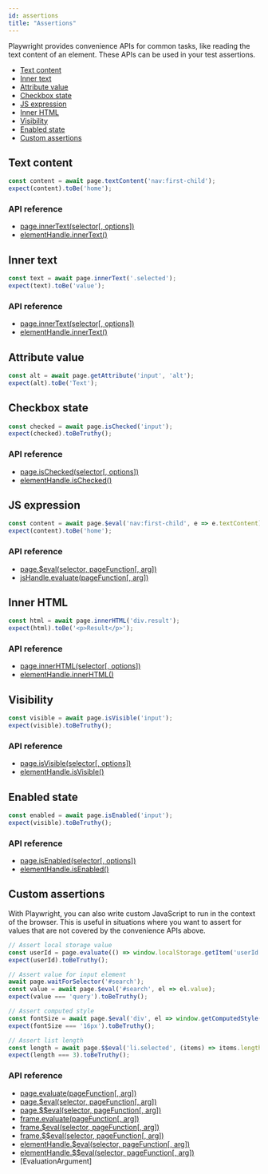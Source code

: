 ```yaml
---
id: assertions
title: "Assertions"
---
```


Playwright provides convenience APIs for common tasks, like reading the text content of an element. These APIs can be used in your test assertions.

- [Text content](#text-content)
- [Inner text](#inner-text)
- [Attribute value](#attribute-value)
- [Checkbox state](#checkbox-state)
- [JS expression](#js-expression)
- [Inner HTML](#inner-html)
- [Visibility](#visibility)
- [Enabled state](#enabled-state)
- [Custom assertions](#custom-assertions)

## Text content

```js
const content = await page.textContent('nav:first-child');
expect(content).toBe('home');
```

### API reference
- [page.innerText(selector[, options])](./api/class-page.mdx#pageinnertextselector-options)
- [elementHandle.innerText()](./api/class-elementhandle.mdx#elementhandleinnertext)

## Inner text

```js
const text = await page.innerText('.selected');
expect(text).toBe('value');
```

### API reference
- [page.innerText(selector[, options])](./api/class-page.mdx#pageinnertextselector-options)
- [elementHandle.innerText()](./api/class-elementhandle.mdx#elementhandleinnertext)

## Attribute value

```js
const alt = await page.getAttribute('input', 'alt');
expect(alt).toBe('Text');
```

## Checkbox state

```js
const checked = await page.isChecked('input');
expect(checked).toBeTruthy();
```

### API reference
- [page.isChecked(selector[, options])](./api/class-page.mdx#pageischeckedselector-options)
- [elementHandle.isChecked()](./api/class-elementhandle.mdx#elementhandleischecked)

## JS expression

```js
const content = await page.$eval('nav:first-child', e => e.textContent);
expect(content).toBe('home');
```

### API reference
- [page.$eval(selector, pageFunction[, arg])](./api/class-page.mdx#pageevalselector-pagefunction-arg)
- [jsHandle.evaluate(pageFunction[, arg])](./api/class-jshandle.mdx#jshandleevaluatepagefunction-arg)

## Inner HTML

```js
const html = await page.innerHTML('div.result');
expect(html).toBe('<p>Result</p>');
```

### API reference
- [page.innerHTML(selector[, options])](./api/class-page.mdx#pageinnerhtmlselector-options)
- [elementHandle.innerHTML()](./api/class-elementhandle.mdx#elementhandleinnerhtml)

## Visibility

```js
const visible = await page.isVisible('input');
expect(visible).toBeTruthy();
```

### API reference
- [page.isVisible(selector[, options])](./api/class-page.mdx#pageisvisibleselector-options)
- [elementHandle.isVisible()](./api/class-elementhandle.mdx#elementhandleisvisible)

## Enabled state

```js
const enabled = await page.isEnabled('input');
expect(visible).toBeTruthy();
```

### API reference
- [page.isEnabled(selector[, options])](./api/class-page.mdx#pageisenabledselector-options)
- [elementHandle.isEnabled()](./api/class-elementhandle.mdx#elementhandleisenabled)

## Custom assertions

With Playwright, you can also write custom JavaScript to run in the context of the browser. This is useful in situations where you want to assert for values that are not covered by the convenience APIs above.

```js
// Assert local storage value
const userId = page.evaluate(() => window.localStorage.getItem('userId'));
expect(userId).toBeTruthy();

// Assert value for input element
await page.waitForSelector('#search');
const value = await page.$eval('#search', el => el.value);
expect(value === 'query').toBeTruthy();

// Assert computed style
const fontSize = await page.$eval('div', el => window.getComputedStyle(el).fontSize);
expect(fontSize === '16px').toBeTruthy();

// Assert list length
const length = await page.$$eval('li.selected', (items) => items.length);
expect(length === 3).toBeTruthy();
```

### API reference
- [page.evaluate(pageFunction[, arg])](./api/class-page.mdx#pageevaluatepagefunction-arg)
- [page.$eval(selector, pageFunction[, arg])](./api/class-page.mdx#pageevalselector-pagefunction-arg)
- [page.$$eval(selector, pageFunction[, arg])](./api/class-page.mdx#pageevalselector-pagefunction-arg-1)
- [frame.evaluate(pageFunction[, arg])](./api/class-frame.mdx#frameevaluatepagefunction-arg)
- [frame.$eval(selector, pageFunction[, arg])](./api/class-frame.mdx#frameevalselector-pagefunction-arg)
- [frame.$$eval(selector, pageFunction[, arg])](./api/class-frame.mdx#frameevalselector-pagefunction-arg-1)
- [elementHandle.$eval(selector, pageFunction[, arg])](./api/class-elementhandle.mdx#elementhandleevalselector-pagefunction-arg)
- [elementHandle.$$eval(selector, pageFunction[, arg])](./api/class-elementhandle.mdx#elementhandleevalselector-pagefunction-arg-1)
- [EvaluationArgument]

[Accessibility]: ./api/class-accessibility.mdx "Accessibility"
[Browser]: ./api/class-browser.mdx "Browser"
[BrowserContext]: ./api/class-browsercontext.mdx "BrowserContext"
[BrowserServer]: ./api/class-browserserver.mdx "BrowserServer"
[BrowserType]: ./api/class-browsertype.mdx "BrowserType"
[CDPSession]: ./api/class-cdpsession.mdx "CDPSession"
[ChromiumBrowser]: ./api/class-chromiumbrowser.mdx "ChromiumBrowser"
[ChromiumBrowserContext]: ./api/class-chromiumbrowsercontext.mdx "ChromiumBrowserContext"
[ChromiumCoverage]: ./api/class-chromiumcoverage.mdx "ChromiumCoverage"
[ConsoleMessage]: ./api/class-consolemessage.mdx "ConsoleMessage"
[Dialog]: ./api/class-dialog.mdx "Dialog"
[Download]: ./api/class-download.mdx "Download"
[Electron]: ./api/class-electron.mdx "Electron"
[ElectronApplication]: ./api/class-electronapplication.mdx "ElectronApplication"
[ElementHandle]: ./api/class-elementhandle.mdx "ElementHandle"
[FileChooser]: ./api/class-filechooser.mdx "FileChooser"
[FirefoxBrowser]: ./api/class-firefoxbrowser.mdx "FirefoxBrowser"
[Frame]: ./api/class-frame.mdx "Frame"
[JSHandle]: ./api/class-jshandle.mdx "JSHandle"
[Keyboard]: ./api/class-keyboard.mdx "Keyboard"
[Logger]: ./api/class-logger.mdx "Logger"
[Mouse]: ./api/class-mouse.mdx "Mouse"
[Page]: ./api/class-page.mdx "Page"
[Playwright]: ./api/class-playwright.mdx "Playwright"
[Request]: ./api/class-request.mdx "Request"
[Response]: ./api/class-response.mdx "Response"
[Route]: ./api/class-route.mdx "Route"
[Selectors]: ./api/class-selectors.mdx "Selectors"
[TimeoutError]: ./api/class-timeouterror.mdx "TimeoutError"
[Touchscreen]: ./api/class-touchscreen.mdx "Touchscreen"
[Video]: ./api/class-video.mdx "Video"
[WebKitBrowser]: ./api/class-webkitbrowser.mdx "WebKitBrowser"
[WebSocket]: ./api/class-websocket.mdx "WebSocket"
[Worker]: ./api/class-worker.mdx "Worker"
[Element]: https://developer.mozilla.org/en-US/docs/Web/API/element "Element"
[Evaluation Argument]: ./core-concepts.mdx#evaluationargument "Evaluation Argument"
[Promise]: https://developer.mozilla.org/en-US/docs/Web/JavaScript/Reference/Global_Objects/Promise "Promise"
[iterator]: https://developer.mozilla.org/en-US/docs/Web/JavaScript/Reference/Iteration_protocols "Iterator"
[origin]: https://developer.mozilla.org/en-US/docs/Glossary/Origin "Origin"
[selector]: https://developer.mozilla.org/en-US/docs/Web/CSS/CSS_Selectors "selector"
[Serializable]: https://developer.mozilla.org/en-US/docs/Web/JavaScript/Reference/Global_Objects/JSON/stringify#Description "Serializable"
[UIEvent.detail]: https://developer.mozilla.org/en-US/docs/Web/API/UIEvent/detail "UIEvent.detail"
[UnixTime]: https://en.wikipedia.org/wiki/Unix_time "Unix Time"
[xpath]: https://developer.mozilla.org/en-US/docs/Web/XPath "xpath"

[Array]: https://developer.mozilla.org/en-US/docs/Web/JavaScript/Reference/Global_Objects/Array "Array"
[boolean]: https://developer.mozilla.org/en-US/docs/Web/JavaScript/Data_structures#Boolean_type "Boolean"
[Buffer]: https://nodejs.org/api/buffer.html#buffer_class_buffer "Buffer"
[ChildProcess]: https://nodejs.org/api/child_process.html "ChildProcess"
[Error]: https://nodejs.org/api/errors.html#errors_class_error "Error"
[EventEmitter]: https://nodejs.org/api/events.html#events_class_eventemitter "EventEmitter"
[function]: https://developer.mozilla.org/en-US/docs/Web/JavaScript/Reference/Global_Objects/Function "Function"
[Map]: https://developer.mozilla.org/en-US/docs/Web/JavaScript/Reference/Global_Objects/Map "Map"
[null]: https://developer.mozilla.org/en-US/docs/Web/JavaScript/Reference/Global_Objects/null "null"
[number]: https://developer.mozilla.org/en-US/docs/Web/JavaScript/Data_structures#Number_type "Number"
[Object]: https://developer.mozilla.org/en-US/docs/Web/JavaScript/Reference/Global_Objects/Object "Object"
[Promise]: https://developer.mozilla.org/en-US/docs/Web/JavaScript/Reference/Global_Objects/Promise "Promise"
[Readable]: https://nodejs.org/api/stream.html#stream_class_stream_readable "Readable"
[RegExp]: https://developer.mozilla.org/en-US/docs/Web/JavaScript/Reference/Global_Objects/RegExp "RegExp"
[string]: https://developer.mozilla.org/en-US/docs/Web/JavaScript/Data_structures#String_type "string"
[URL]: https://nodejs.org/api/url.html "URL"
